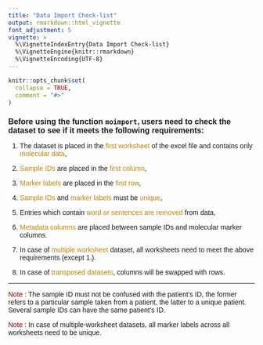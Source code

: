 ---
title: "Data Import Check-list"
output: rmarkdown::html_vignette
font_adjustment: 5
vignette: >
  %\VignetteIndexEntry{Data Import Check-list}
  %\VignetteEngine{knitr::rmarkdown}
  %\VignetteEncoding{UTF-8}
---

<style type="text/css">
h1.title {
  font-size: 20px;
  font-family: Verdana, Geneva, sans-serif;
}
h1 { /* Header 1 */
  font-size: 20px;
  font-family: Verdana, Geneva, sans-serif;
}
h2 { /* Header 2 */
    font-size: 16px;
    font-family: Verdana, Geneva, sans-serif;
}
body{ /* Normal  */
      font-size: 14px;
      font-family: Verdana, Geneva, sans-serif;
  }
</style>

```{r setup, include = FALSE}
knitr::opts_chunk$set(
  collapse = TRUE,
  comment = "#>"
)
```
  
Before using the function `moimport`, users need to check the dataset to see if it meets the following requirements:
------

1. The dataset is placed in the  <span style="color:DarkGoldenRod">first worksheet</span> of the excel file and contains only <span style="color:DArkGoldenRod"> molecular data</span>,

1. <span style="color:DArkGoldenRod">Sample IDs</span> are placed in the <span style="color:DArkGoldenRod">first column</span>,

1. <span style="color:DArkGoldenRod"> Marker labels</span> are placed in the <span style="color:DArkGoldenRod">first row</span>,

1. <span style="color:DArkGoldenRod">Sample IDs</span> and <span style="color:DArkGoldenRod">marker labels</span> must be <span style="color:DArkGoldenRod">unique</span>,

1. Entries which contain <span style="color:DArkGoldenRod">word or sentences are removed</span> from data,

1. <span style="color:DArkGoldenRod">Metadata columns</span> are placed between sample IDs and molecular marker columns.

1. In case of <span style="color:DArkGoldenRod">multiple worksheet</span> dataset, all worksheets need to meet the above requirements (except 1.).

1. In case of <span style="color:DArkGoldenRod">transposed datasets</span>, columns will be swapped with rows.

------

<span style="color:Darkred"> Note </span>:  The sample ID must not be confused with the patient's ID, the former refers to a particular sample taken from a patient, the latter to a unique patient. Several sample IDs can have the same patient's ID.

<span style="color:Darkred"> Note </span>: In case of multiple-worksheet datasets, all marker labels across all worksheets need to be unique.
